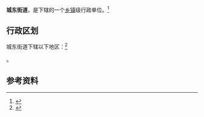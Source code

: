 {{中国乡级行政区|21/14/81/003/000}}

'''城东街道'''，是{{PRC admin/fullname|21/14/81/003/000|3}}下辖的一个[[乡镇|乡镇]]级行政单位。<ref>{{PRC admin/ref sgc|{{PRC admin/parent|21/14/81/003/000}}}}</ref>

== 行政区划 ==

城东街道下辖以下地区：<ref>{{PRC admin/ref sgc|21/14/81/003/000}}</ref>

{{PRC admin/children|21/14/81/003/000}}。

== 参考资料 ==

{{reflist}}

{{行政区划小作品}}
{{PRC admin/navcat|21/14/81/003/000}}